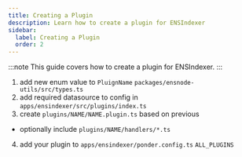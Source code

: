 ```yaml
---
title: Creating a Plugin
description: Learn how to create a plugin for ENSIndexer
sidebar:
  label: Creating a Plugin
  order: 2
---
```



:::note
This guide covers how to create a plugin for ENSIndexer.
:::

1. add new enum value to `PluignName` `packages/ensnode-utils/src/types.ts`
2. add required datasource to config in `apps/ensindexer/src/plugins/index.ts`
3. create `plugins/NAME/NAME.plugin.ts` based on previous
  - optionally include `plugins/NAME/handlers/*.ts`
4. add your plugin to `apps/ensindexer/ponder.config.ts` `ALL_PLUGINS`

